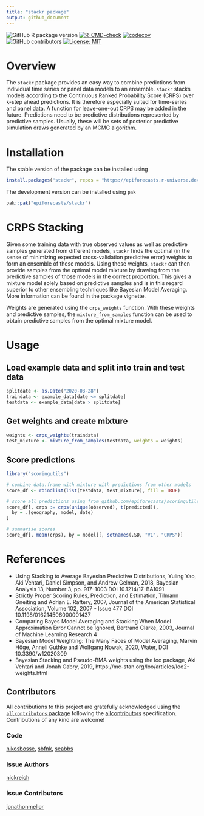 ```yaml
---
title: "stackr package"
output: github_document
---
```


<!-- badges: start -->
![GitHub R package version](https://img.shields.io/github/r-package/v/epiforecasts/stackr)
[![R-CMD-check](https://github.com/epiforecasts/stackr/actions/workflows/R-CMD-check.yaml/badge.svg)](https://github.com/epiforecasts/stackr/actions/workflows/R-CMD-check.yaml)
[![codecov](https://codecov.io/github/epiforecasts/stackr/branch/main/graph/badge.svg?token=rYeyG3kFIa)](https://codecov.io/github/epiforecasts/stackr)
![GitHub contributors](https://img.shields.io/github/contributors/epiforecasts/stackr)
 [![License: MIT](https://img.shields.io/badge/License-MIT-yellow.svg)](https://opensource.org/licenses/MIT)
<!-- badges: end -->

# Overview
The `stackr` package provides an easy way to combine predictions
from individual time series or panel data models to an 
ensemble. `stackr` stacks models according to the Continuous Ranked Probability 
Score (CRPS) over k-step ahead predictions. It is therefore especially
suited for time-series and panel data. A function for 
leave-one-out CRPS may be added in the future. Predictions need to be 
predictive distributions represented by predictive samples. Usually, these will 
be sets of posterior predictive simulation draws generated by an MCMC 
algorithm. 

# Installation


The stable version of the package can be installed using
```r
install.packages("stackr", repos = "https://epiforecasts.r-universe.dev/")
```

The development version can be installed using `pak`
```r
pak::pak("epiforecasts/stackr")
```

# CRPS Stacking 
Given some training data with true observed values as well as predictive samples
generated from different models, `stackr` finds the optimal (in the sense of 
minimizing expected cross-validation predictive error) weights to form an
ensemble of these models. Using these weights, `stackr` can then provide
samples from the optimal model mixture by drawing from the predictive samples
of those models in the correct proportion. This gives a mixture model
solely based on predictive samples and is in this regard superior to other
ensembling techniques like Bayesian Model Averaging. More information 
can be found in the package vignette. 

Weights are generated using the `crps_weights` function. With these weights 
and predictive samples, the `mixture_from_samples` function can be used to obtain 
predictive samples from the optimal mixture model.

# Usage
## Load example data and split into train and test data
``` r
splitdate <- as.Date("2020-03-28")
traindata <- example_data[date <= splitdate]
testdata <- example_data[date > splitdate]
```


## Get weights and create mixture 
``` r
weights <- crps_weights(traindata)
test_mixture <- mixture_from_samples(testdata, weights = weights)
```

## Score predictions
``` r
library("scoringutils")

# combine data.frame with mixture with predictions from other models
score_df <- rbindlist(list(testdata, test_mixture), fill = TRUE)

# score all predictions using from github.com/epiforecasts/scoringutils
score_df[, crps := crps(unique(observed), t(predicted)),
  by = .(geography, model, date)
]

# summarise scores
score_df[, mean(crps), by = model][, setnames(.SD, "V1", "CRPS")]
```

# References
- Using Stacking to Average Bayesian Predictive Distributions, Yuling Yao, Aki Vehtari, Daniel Simpson, and Andrew Gelman, 2018, Bayesian Analysis 13, Number 3, pp. 917–1003 DOI 10.1214/17-BA1091
- Strictly Proper Scoring Rules, Prediction, and Estimation, 
Tilmann Gneiting and Adrian E. Raftery, 2007, Journal of the American
Statistical Association, Volume 102, 2007 - Issue 477 DOI 10.1198/016214506000001437
- Comparing Bayes Model Averaging and Stacking When Model Approximation Error Cannot be Ignored, 
Bertrand Clarke, 2003, Journal of Machine Learning Research 4
- Bayesian Model Weighting: The Many Faces of Model Averaging, 
Marvin Höge, Anneli Guthke and Wolfgang Nowak, 2020, Water, DOI 10.3390/w12020309
- Bayesian Stacking and Pseudo-BMA weights using the loo package, 
Aki Vehtari and Jonah Gabry, 2019, https://mc-stan.org/loo/articles/loo2-weights.html


Contributors
---



<!-- ALL-CONTRIBUTORS-LIST:START - Do not remove or modify this section -->
<!-- prettier-ignore-start -->
<!-- markdownlint-disable -->

All contributions to this project are gratefully acknowledged using the [`allcontributors` package](https://github.com/ropensci/allcontributors) following the [allcontributors](https://allcontributors.org) specification. Contributions of any kind are welcome!

### Code


<a href="https://github.com/epiforecasts/stackr/commits?author=nikosbosse">nikosbosse</a>, 
<a href="https://github.com/epiforecasts/stackr/commits?author=sbfnk">sbfnk</a>, 
<a href="https://github.com/epiforecasts/stackr/commits?author=seabbs">seabbs</a>



### Issue Authors


<a href="https://github.com/epiforecasts/stackr/issues?q=is%3Aissue+author%3Anickreich">nickreich</a>



### Issue Contributors


<a href="https://github.com/epiforecasts/stackr/issues?q=is%3Aissue+commenter%3Ajonathonmellor">jonathonmellor</a>


<!-- markdownlint-enable -->
<!-- prettier-ignore-end -->
<!-- ALL-CONTRIBUTORS-LIST:END -->


